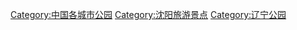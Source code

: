 [[Category:中国各城市公园|Category:中国各城市公园]]
[[Category:沈阳旅游景点|Category:沈阳旅游景点]]
[[Category:辽宁公园|Category:辽宁公园]]